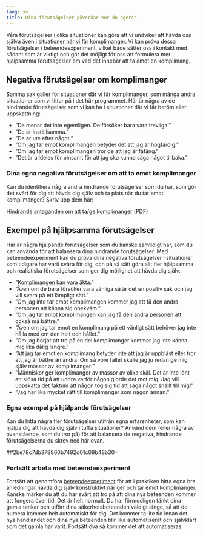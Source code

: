 ```yaml
---
lang: sv
title: Dina förutsägelser påverkar hur du agerar
---
```


Våra förutsägelser i olika situationer kan göra att vi undviker att
hävda oss själva även i situationer när vi får komplimanger. Vi kan
pröva dessa förutsägelser i beteendeexperiment, vilket både sätter oss i
kontakt med sådant som är viktigt och gör det möjligt för oss att
formulera mer hjälpsamma förutsägelser om vad det innebär att ta emot en
komplimang.

## Negativa förutsägelser om komplimanger

Samma sak gäller för situationer där vi får komplimanger, som många
andra situationer som vi tittar på i det här programmet. Här är några av
de hindrande förutsägelser som vi kan ha i situationer där vi får beröm
eller uppskattning:

-   ”De menar det inte egentligen. De försöker bara vara trevliga.”
-   ”De är inställsamma.”
-   ”De är ute efter något.”
-   ”Om jag tar emot komplimangen betyder det att jag är högfärdig.”
-   ”Om jag tar emot komplimangen tror de att jag är fåfäng.”
-   ”Det är alldeles för pinsamt för att jag ska kunna säga något
    tillbaka.”

### Dina egna negativa förutsägelser om att ta emot komplimanger

Kan du identifiera några andra hindrande förutsägelser som du har, som
gör det svårt för dig att hävda dig själv och ta plats när du tar emot
komplimanger? Skriv upp dem här:

[Hindrande antaganden om att ta/ge komplimanger (PDF)](forms/100respekt-hindrande-antaganden-hantera-komplimanger.pdf)

## Exempel på hjälpsamma förutsägelser

Här är några hjälpande förutsägelser som du kanske samtidigt har, som du
kan använda för att balansera dina hindrande förutsägelser. Med
beteendeexperiment kan du pröva dina negativa förutsägelser i
situationer som tidigare har varit svåra för dig, och på så sätt göra
allt fler hjälpsamma och realistiska förutsägelser som ger dig möjlighet
att hävda dig själv.

-   ”Komplimangen kan vara äkta.”
-   ”Även om de bara försöker vara vänliga så är det en positiv sak och
    jag vill svara på ett lämpligt sätt.”
-   ”Om jag inte tar emot komplimangen kommer jag att få den andra
    personen att känna sig obekväm.”
-   ”Om jag tar emot komplimangen kan jag få den andra personen att
    också må bättre.”
-   ”Även om jag tar emot en komplimang på ett vänligt sätt behöver jag
    inte hålla med om den helt och hållet.”
-   ”Om jag börjar att tro på en del komplimanger kommer jag inte känna
    mig lika dålig längre.”
-   ”Att jag tar emot en komplimang betyder inte att jag är uppblåst
    eller tror att jag är bättre än andra. Om så vore fallet skulle jag
    ju redan ge mig själv massor av komplimanger!”
-   ”Människor ger komplimanger av massor av olika skäl. Det är inte
    lönt att slösa tid på att undra varför någon gjorde det mot mig. Jag
    vill uppskatta det faktum att någon tog sig tid att säga något
    snällt till mig!”
-   ”Jag har lika mycket rätt till komplimanger som någon annan.”

### Egna exempel på hjälpande förutsägelser

Kan du hitta några fler förutsägelser utifrån egna erfarenheter, som kan
hjälpa dig att hävda dig själv i tuffa situationer? Använd dem (eller
några av ovanstående, som du tror på) för att balansera de negativa,
hindrande förutsägelserna du skrev ned här ovan.

##2be78c7db378860b7492d01c09b48b30=

### Fortsätt arbeta med beteendeexperiment

Fortsätt att genomföra [beteendeexperiment](3-4.qmd) för att i praktiken hitta egna bra anledningar hävda dig själv
konstruktivt när ger och tar emot komplimanger. Kanske märker du att du
har svårt att tro på att dina nya beteenden kommer att fungera över tid.
Det är helt normalt. Du har förmodligen tänkt dina gamla tankar och
utfört dina säkerhetsbeteenden väldigt länge, så att de numera kommer
helt automatiskt för dig. Det kommer ta lite tid innan det nya
handlandet och dina nya beteenden blir lika automatiserat och självklart
som det gamla har varit. Fortsätt öva så kommer det att automatiseras.

